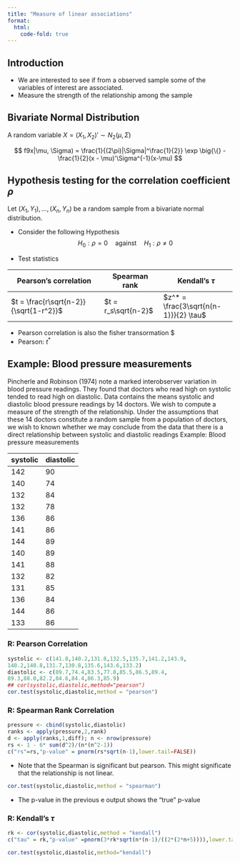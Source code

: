 ```yaml
---
title: "Measure of linear associations"
format:
  html:
    code-fold: true
---
```


## Introduction

- We are interested to see if from a observed sample some of the 
  variables of interest are associated.
- Measure the strength of the relationship among the sample

## Bivariate Normal Distribution

A random variable $X= (X_1,X_2)' \sim N_2 (\mu, \Sigma)$

$$
f9x|\mu, \Sigma) = \frac{1}{(2\pi)|\Sigma|^\frac{1}{2}}
\exp \big{\{} -\frac{1}{2}(x - \mu)'\Sigma^{-1}(x-\mu)
$$

## Hypothesis testing for the correlation coefficient $\rho$

Let $(X_1, Y_1), \ldots, (X_n, Y_n)$ be a random sample from a bivariate normal distribution.

- Consider the following Hypothesis
$$
H_0: \rho = 0 \quad \text{against} \quad H_1: \rho \neq 0
$$

- Test statistics

| Pearson's correlation | Spearman rank | Kendall's $\tau$ |
|-----------------------|---------------|------------------|
| $t = \frac{r\sqrt{n-2}}{\sqrt{1-r^2}}$ | $t = r_s\sqrt{n-2}$ | $z^* = \frac{3\sqrt{n(n-1)}}{2} \tau$ |

- Pearson correlation is also the fisher transormation $\log \frac{}{}
- Pearson: $t^*$

## Example: Blood pressure measurements 

Pincherle and Robinson (1974) note a marked interobserver variation in
blood pressure readings. They found that doctors who read high on
systolic tended to read high on diastolic. Data contains the means systolic
and diastolic blood pressure readings by 14 doctors. We wish to compute
a measure of the strength of the relationship. Under the assumptions that
these 14 doctors constitute a random sample from a population of doctors,
we wish to known whether we may conclude from the data that there is a
direct relationship between systolic and diastolic readings
Example: Blood pressure measurements

| systolic | diastolic |
|----------|-----------|
| 142      | 90        |
| 140      | 74        |
| 132      | 84        |
| 132      | 78        |
| 136      | 86        |
| 141      | 86        |
| 144      | 89        |
| 140      | 89        |
| 141      | 88        |
| 132      | 82        |
| 131      | 85        |
| 136      | 84        |
| 144      | 86        |
| 133      | 86        |


### R: Pearson Correlation

```r
systolic <- c(141.8,140.2,131.8,132.5,135.7,141.2,143.9,
140.2,140.8,131.7,130.8,135.6,143.6,133.2)
diastolic <- c(89.7,74.4,83.5,77.8,85.5,86.5,89.4,
89.3,88.0,82.2,84.6,84.4,86.3,85.9)
## cor(systolic,diastolic,method="pearson")
cor.test(systolic,diastolic,method = "pearson")
```

### R: Spearman Rank Correlation

```r
pressure <- cbind(systolic,diastolic)
ranks <- apply(pressure,2,rank)
d <- apply(ranks,1,diff); n <- nrow(pressure)
rs <- 1 - 6* sum(d^2)/(n*(n^2-1))
c("rs"=rs,"p-value" = pnorm(rs*sqrt(n-1),lower.tail=FALSE))
```
- Note that the Spearman is significant but pearson. This might significate that 
  the relationship is not linear.
```r
cor.test(systolic,diastolic,method = "spearman")
```
- The p-value in the previous e output shows the "true" p-value 


### R: Kendall's $\tau$

```r
rk <- cor(systolic,diastolic,method = "kendall")
c("tau" = rk,"p-value" =pnorm(3*rk*sqrt(n*(n-1)/((2*(2*n+5)))),lower.tail=FALSE))
```

```r
cor.test(systolic,diastolic,method="kendall")
```


